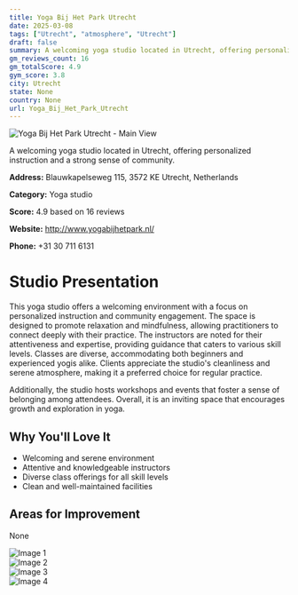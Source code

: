 ```yaml
---
title: Yoga Bij Het Park Utrecht
date: 2025-03-08
tags: ["Utrecht", "atmosphere", "Utrecht"]  
draft: false
summary: A welcoming yoga studio located in Utrecht, offering personalized instruction and a strong sense of community.
gm_reviews_count: 16
gm_totalScore: 4.9
gym_score: 3.8
city: Utrecht
state: None
country: None
url: Yoga_Bij_Het_Park_Utrecht
---
```


<div className="aspect-[16/9] relative my-8">
  <img 
    src="https://lh5.googleusercontent.com/p/AF1QipMknnGEtfMW6QAcAXcJyl3uA6WS2j8BEztOoUP_=w1920-h1080-k-no"
    alt="Yoga Bij Het Park Utrecht - Main View"
    className="object-cover absolute inset-0 w-full h-full rounded-lg"
  />
</div>

A welcoming yoga studio located in Utrecht, offering personalized instruction and a strong sense of community.

**Address:** Blauwkapelseweg 115, 3572 KE Utrecht, Netherlands

**Category:** Yoga studio

**Score:** 4.9 based on 16 reviews

**Website:** http://www.yogabijhetpark.nl/

**Phone:** +31 30 711 6131

# Studio Presentation

This yoga studio offers a welcoming environment with a focus on personalized instruction and community engagement. The space is designed to promote relaxation and mindfulness, allowing practitioners to connect deeply with their practice. The instructors are noted for their attentiveness and expertise, providing guidance that caters to various skill levels. Classes are diverse, accommodating both beginners and experienced yogis alike. Clients appreciate the studio's cleanliness and serene atmosphere, making it a preferred choice for regular practice.

Additionally, the studio hosts workshops and events that foster a sense of belonging among attendees. Overall, it is an inviting space that encourages growth and exploration in yoga.

## Why You'll Love It

- Welcoming and serene environment
- Attentive and knowledgeable instructors
- Diverse class offerings for all skill levels
- Clean and well-maintained facilities

## Areas for Improvement

None

<div className="grid grid-cols-1 xl:grid-cols-2 gap-4 my-8">
<div className="aspect-[4/3] relative"><img src="https://lh5.googleusercontent.com/p/AF1QipMKByYttO-4yRZ1FNfVTLQ65hplQ1_PT7x-7vJX=w1920-h1080-k-no" alt="Image 1" className="object-cover absolute inset-0 w-full h-full rounded-lg" /></div>
<div className="aspect-[4/3] relative"><img src="https://lh5.googleusercontent.com/p/AF1QipONoR5VcIlFzQiED9KYuXztgANxHQOpZNo2lJMv=w1920-h1080-k-no" alt="Image 2" className="object-cover absolute inset-0 w-full h-full rounded-lg" /></div>
<div className="aspect-[4/3] relative"><img src="https://lh5.googleusercontent.com/p/AF1QipMo-6l8WMfwaUCo1MKX1oGpW7pwpXxcsSeGR5an=w1920-h1080-k-no" alt="Image 3" className="object-cover absolute inset-0 w-full h-full rounded-lg" /></div>
<div className="aspect-[4/3] relative"><img src="https://lh5.googleusercontent.com/p/AF1QipNxRb9VQzwkAwQxU_sXgYm7QTd0JiVTWWWqb4C_=w1920-h1080-k-no" alt="Image 4" className="object-cover absolute inset-0 w-full h-full rounded-lg" /></div>
</div>